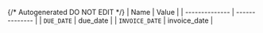 {/* Autogenerated DO NOT EDIT  */}
| Name           | Value          |
| -------------- | -------------- |
| `DUE_DATE`     | due_date       |
| `INVOICE_DATE` | invoice_date   |